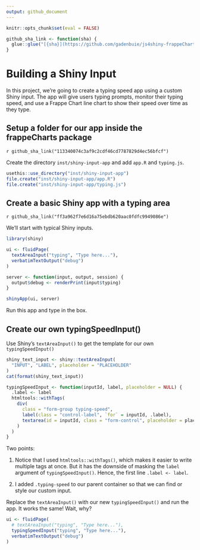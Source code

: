 ```yaml
---
output: github_document
---
```


```r
knitr::opts_chunk$set(eval = FALSE)

github_sha_link <- function(sha) {
  glue::glue("[{sha}](https://github.com/gadenbuie/js4shiny-frappeCharts/commit/{sha})")
}
```


# Building a Shiny Input

In this project, 
we're going to create a typing speed app 
using a custom Shiny input.
The app will give users typing prompts,
monitor their typing speed,
and use a Frappe Chart line chart 
to show their speed over time as they type.

## Setup a folder for our app inside the frappeCharts package

`r github_sha_link("113340074c3af9c2cdf46cd7787829d4ec56bfcf")`

Create the directory `inst/shiny-input-app` and add `app.R` and `typing.js`.

```r
usethis::use_directory("inst/shiny-input-app")
file.create("inst/shiny-input-app/app.R")
file.create("inst/shiny-input-app/typing.js")
```

## Create a basic Shiny app with a typing area

`r github_sha_link("ff3a962f7e6d16a75ebdb620aac0fdfc9949086e")`

We'll start with typical Shiny inputs.

```r
library(shiny)

ui <- fluidPage(
  textAreaInput("typing", "Type here..."),
  verbatimTextOutput("debug")
)

server <- function(input, output, session) {
  output$debug <- renderPrint(input$typing)
}

shinyApp(ui, server)
```

Run this app and type in the box.

## Create our own typingSpeedInput()

Use Shiny's `textAreaInput()` to get the template 
for our own `typingSpeedInput()`

```r
shiny_text_input <- shiny::textAreaInput(
  "INPUT", "LABEL", placeholder = "PLACEHOLDER"
)
cat(format(shiny_text_input))
```


```r
typingSpeedInput <- function(inputId, label, placeholder = NULL) {
  .label <- label
  htmltools::withTags(
    div(
      class = "form-group typing-speed",
      label(class = "control-label", `for` = inputId, .label),
      textarea(id = inputId, class = "form-control", placeholder = placeholder)
    )
  )
}
```

Two points:

1. Notice that I used `htmltools::withTags()`,
   which makes it easier to write multiple tags at once.
   But it has the downside of masking the `label` argument of `typingSpeedInput()`.
   Hence, the first line `.label <- label`.

1. I added `.typing-speed` to our parent container so that we can
   find or style our custom input.
   
Replace the `textAreaInput()` with our new `typingSpeedInput()` and run the app.
It works the same!
Wait, why?

```r
ui <- fluidPage(
  # textAreaInput("typing", "Type here..."),
  typingSpeedInput("typing", "Type here..."),
  verbatimTextOutput("debug")
)
```

